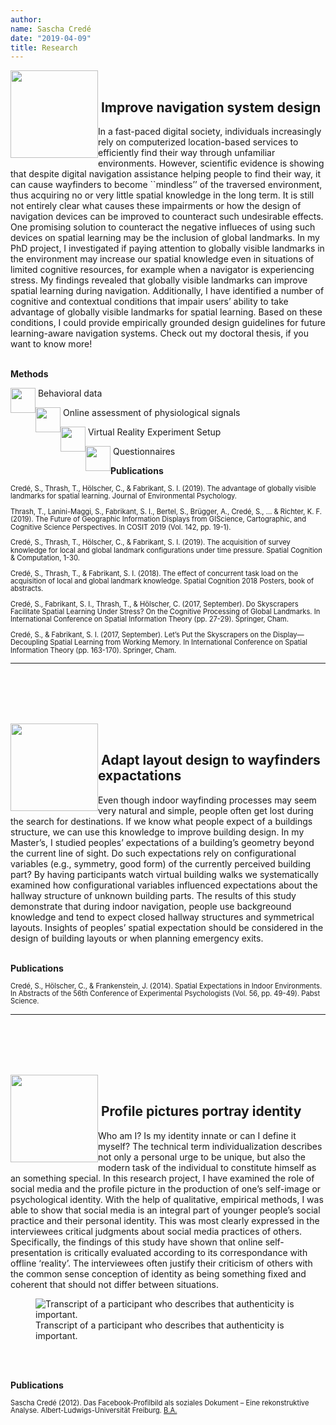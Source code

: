 ```yaml
---
author:
name: Sascha Credé
date: "2019-04-09"
title: Research
---
```


<img style="float: left;" src="figures/global_wide.png" width="140"></img style>
</br>

<h2>&nbsp;Improve navigation system design</h2>
In a fast-paced digital society, individuals increasingly rely on computerized location-based services to efficiently find their way through unfamiliar environments. However, scientific evidence is showing that despite digital navigation assistance helping people to find their way, it can cause wayfinders to become ``mindless'' of the traversed environment, thus acquiring no or very little spatial knowledge in the long term. It is still not entirely clear what causes these impairments or how the design of navigation devices can be improved to counteract such undesirable effects. One promising solution to counteract the negative influeces of using such devices on spatial learning may be the inclusion of global landmarks.
In my PhD project, I investigated if paying attention to globally visible landmarks in the environment may increase our spatial knowledge even in situations of limited cognitive resources, for example when a navigator is experiencing stress.
My findings revealed that globally visible landmarks can improve spatial learning during navigation. Additionally, I have identified a number of cognitive and contextual conditions that impair users’ ability to take advantage of globally visible landmarks for spatial learning. Based on these conditions, I could provide empirically grounded design guidelines for future learning-aware navigation systems. Check out my doctoral thesis, if you want to know more!
<br/><br/>

**Methods**
<br/>

<img style="float: left;" src="figures/human_symbol.png" width="40">
<figcaption>&nbsp;Behavioral data</figcaption>
</img style>

<img style="float: left;" src="figures/eda_symbol.png" width="40">
<figcaption>&nbsp;Online assessment of physiological signals</figcaption>
</img style>

<img style="float: left;" src="figures/vr_symbol.png" width="40">
<figcaption>&nbsp;Virtual Reality Experiment Setup</figcaption>
</img style> 

<img style="float: left;" src="figures/questionnaire_symbol.png" width="40">
<figcaption>&nbsp;Questionnaires</figcaption>
</img style> 




**Publications**
<p style="line-height: 1.1;">
<span style="font-size:0.8em">
Credé, S., Thrash, T., Hölscher, C., & Fabrikant, S. I. (2019). The advantage of globally visible landmarks for spatial learning. Journal of Environmental Psychology.
<br/><br/>
Thrash, T., Lanini-Maggi, S., Fabrikant, S. I., Bertel, S., Brügger, A., Credé, S., ... & Richter, K. F. (2019). The Future of Geographic Information Displays from GIScience, Cartographic, and Cognitive Science Perspectives. In COSIT 2019 (Vol. 142, pp. 19-1).
<br/><br/>
Credé, S., Thrash, T., Hölscher, C., & Fabrikant, S. I. (2019). The acquisition of survey knowledge for local and global landmark configurations under time pressure. Spatial Cognition & Computation, 1-30.
<br/><br/>
Credé, S., Thrash, T., & Fabrikant, S. I. (2018). The effect of concurrent task load on the acquisition of local and global landmark knowledge. Spatial Cognition 2018 Posters, book of abstracts.
<br/><br/>
Credé, S., Fabrikant, S. I., Thrash, T., & Hölscher, C. (2017, September). Do Skyscrapers Facilitate Spatial Learning Under Stress? On the Cognitive Processing of Global Landmarks. In International Conference on Spatial Information Theory (pp. 27-29). Springer, Cham.
<br/><br/>
Credé, S., & Fabrikant, S. I. (2017, September). Let’s Put the Skyscrapers on the Display—Decoupling Spatial Learning from Working Memory. In International Conference on Spatial Information Theory (pp. 163-170). Springer, Cham.
<br/></span>
</p></p>

---

</br></br></br></br>


<img style="float:left;" src="figures/expectations_wide.png" width="140">
</br>

<h2>&nbsp;Adapt layout design to wayfinders expactations</h2>
Even though indoor wayfinding processes may seem very natural and simple, people often get lost during the search for destinations. If we know what people expect of a buildings structure, we can use this knowledge to improve building design. In my Master's, I studied  peoples' expectations of a building's geometry beyond the current line of sight. Do such expectations rely on configurational variables (e.g., symmetry, good form) of the currently perceived building part? By having participants watch virtual building walks we systematically examined how configurational variables influenced expectations about the hallway structure
of unknown building parts. The results of this study demonstrate that during indoor navigation, people use backgreound knowledge and tend to expect closed hallway structures and symmetrical layouts. Insights of peoples' spatial expectation should be considered in the design of building layouts or when planning emergency exits.
<br/><br/>

**Publications**
<p style="line-height: 1.1;">
<span style="font-size:0.8em;">
Credé, S., Hölscher, C., & Frankenstein, J. (2014). Spatial Expectations in Indoor Environments. In Abstracts of the 56th Conference of Experimental Psychologists (Vol. 56, pp. 49-49). Pabst Science.
</span>
</p>

---

</br></br></br></br>

<img style="float: left;" src="figures/identity_wide.png" width="140">
</br>
<h2>&nbsp;Profile pictures portray identity </h2>
Who am I?  Is my identity innate or can I define it myself? The technical term individualization describes not only a personal urge to be unique, but also the modern task of the individual to constitute himself as an something special. 
In this research project, I have examined the role of social media and the profile picture in the production of one's self-image or psychological identity. With the help of qualitative, empirical methods, I was able to show that social media is an integral part of younger people's social practice and their personal identity. This was most clearly expressed in the interviewees critical judgments about social media practices of others. Specifically, the findings of this study have shown that online self-presentation is critically evaluated according to its correspondance with offline 'reality'. The interviewees often justify their criticism of others with the common sense conception of identity as being something fixed and coherent that should not differ between situations.


![Transcript of a participant who describes that authenticity is important.](figures/Profilbild_transcript2.JPG)

<br/><br/>

**Publications**
<p style="line-height: 1.1;">
<span style="font-size:0.8em;">
Sascha Credé (2012). Das Facebook-Profilbild als soziales Dokument – Eine rekonstruktive Analyse. Albert-Ludwigs-Universität Freiburg. [B.A.](figures/Credé_BA_final.pdf)
</span>
</p>



